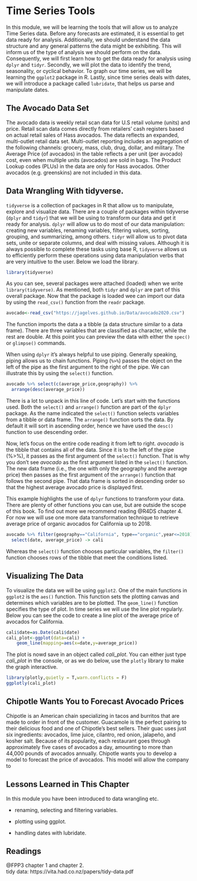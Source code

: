 # Time Series Tools

In this module, we will be learning the tools that will allow us to analyze Time Series data. Before any forecasts are estimated, it is essential to get data ready for analysis. Additionally, we should understand the data structure and any general patterns the data might be exhibiting. This will inform us of the type of analysis we should perform on the data. Consequently, we will first learn how to get the data ready for analysis using `dplyr` and `tidyr`. Secondly, we will plot the data to identify the trend, seasonality, or cyclical behavior. To graph our time series, we will be learning the `ggplot2` package in R. Lastly, since time series deals with dates, we will introduce a package called `lubridate`, that helps us parse and manipulate dates.

## The Avocado Data Set

The avocado data is weekly retail scan data for U.S retail volume (units) and price. Retail scan data comes directly from retailers' cash registers based on actual retail sales of Hass avocados. The data reflects an expanded, multi-outlet retail data set. Multi-outlet reporting includes an aggregation of the following channels: grocery, mass, club, drug, dollar, and military. The Average Price (of avocados) in the table reflects a per unit (per avocado) cost, even when multiple units (avocados) are sold in bags. The Product Lookup codes (PLUs) in the data are only for Hass avocados. Other avocados (e.g. greenskins) are not included in this data.

## Data Wrangling With tidyverse.

`tidyverse` is a collection of packages in R that allow us to manipulate, explore and visualize data. There are a couple of packages within tidyverse (`dplyr` and `tidyr`) that we will be using to transform our data and get it ready for analysis. `dplyr` will allow us to do most of our data manipulation: creating new variables, renaming variables, filtering values, sorting, grouping, and summarizing, among others. `tidyr` will allow us to pivot data sets, unite or separate columns, and deal with missing values. Although it is always possible to complete these tasks using base R, `tidyverse` allows us to efficiently perform these operations using data manipulation verbs that are very intuitive to the user. Below we load the library.

```r
library(tidyverse)
```

As you can see, several packages were attached (loaded) when we write  `library(tidyverse)`. As mentioned, both `tidyr` and `dplyr` are part of this overall package. Now that the package is loaded wee can import our data by using the `read_csv()` function from the `readr` package.

```r
avocado<-read_csv("https://jagelves.github.io/Data/avocado2020.csv")
```

The function imports the data a a tibble (a data structure similar to a data frame). There are three variables that are classified as character, while the rest are double. At this point you can preview the data with either the `spec()` or `glimpse()` commands.

When using `dplyr` it's always helpful to use piping. Generally speaking, piping allows us to chain functions. Piping (`%>%`) passes the object on the left of the pipe as the first argument to the right of the pipe. We can illustrate this by using the `select()` function.

```r
avocado %>% select(c(average_price,geography)) %>%
  arrange(desc(average_price)) 
```

There is a lot to unpack in this line of code. Let's start with the functions used. Both the `select()` and `arrange()` function are part of the `dplyr` package. As the name indicated the `select()` function selects variables from a tibble or data frame. The `arrange()` function sorts the data. By default it will sort in ascending order, hence we have used the `desc()` function to use descending order.

Now, let's focus on the entire code reading it from left to right. *avocado* is the tibble that contains all of the data. Since it is to the left of the pipe (%>%), it passes as the first argument of the `select()` function. That is why you don't see *avocado* as the first argument listed in the `select()` function. The new data frame (i.e., the one with only the geography and the average price) then passes as the first argument of the `arrange()` function that follows the second pipe. That data frame is sorted in descending order so that the highest average avocado price is displayed first.

This example highlights the use of `dplyr` functions to transform your data. There are plenty of other functions you can use, but are outside the scope of this book. To find out more we recommend reading @R4DS chapter 4. For now we will use one more data transformation technique to retrieve average price of organic avocados for California up to 2018.

```r
avocado %>% filter(geography=="California", type=="organic",year<=2018) %>%
  select(date, average_price) -> cali
```

Whereas the `select()` function chooses particular variables, the `filter()` function chooses rows of the tibble that meet the conditions listed.

## Visualizing The Data

To visualize the data we will be using `ggplot2`. One of the main functions in `ggplot2` is the `aes()` function. This function sets the plotting canvas and determines which variables are to be plotted. The `geom_line()` function specifies the type of plot. In time series we will use the line plot regularly. Below you can see the code to create a line plot of the average price of avocados for California.

```r
cali$date=as.Date(cali$date)
cali_plot<-ggplot(data=cali) + 
    geom_line(mapping=aes(x=date,y=average_price))
```

The plot is nowd save in an object called *cali_plot*. You can either just type *cali_plot* in the console, or as we do below, use the `plotly` library to make the graph interactive.

```r
library(plotly,quietly = T,warn.conflicts = F)
ggplotly(cali_plot)
```

## Chipotle Wants You to Forecast Avocado Prices

Chipotle is an American chain specializing in tacos and burritos that are made to order in front of the customer. Guacamole is the perfect pairing to their delicious food and one of Chipotle's best sellers. Their guac uses just six ingredients: avocados, lime juice, cilantro, red onion, jalapeño, and kosher salt. Because of its popularity, each restaurant goes through approximately five cases of avocados a day, amounting to more than 44,000 pounds of avocados annually. Chipotle wants you to develop a model to forecast the price of avocados. This model will allow the company to

## Lessons Learned in This Chapter

In this module you have been introduced to data wrangling etc.

-   renaming, selecting and filtering variables.

-   plotting using ggplot.

-   handling dates with lubridate.

## Readings

@FPP3 chapter 1 and chapter 2.\
tidy data: https://vita.had.co.nz/papers/tidy-data.pdf
